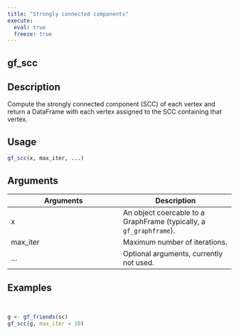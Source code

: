 ```yaml
---
title: "Strongly connected components"
execute:
  eval: true
  freeze: true
---
```


## gf_scc

## Description
Compute the strongly connected component (SCC) of each vertex and return a DataFrame with each vertex assigned to the SCC containing that vertex.


## Usage
```r
gf_scc(x, max_iter, ...)
```

## Arguments
|Arguments|Description|
|---|---|
| x | An object coercable to a GraphFrame (typically, a `gf_graphframe`). |
| max_iter | Maximum number of iterations. |
| ... | Optional arguments, currently not used. |








## Examples
```r


g <- gf_friends(sc)
gf_scc(g, max_iter = 10)


```
